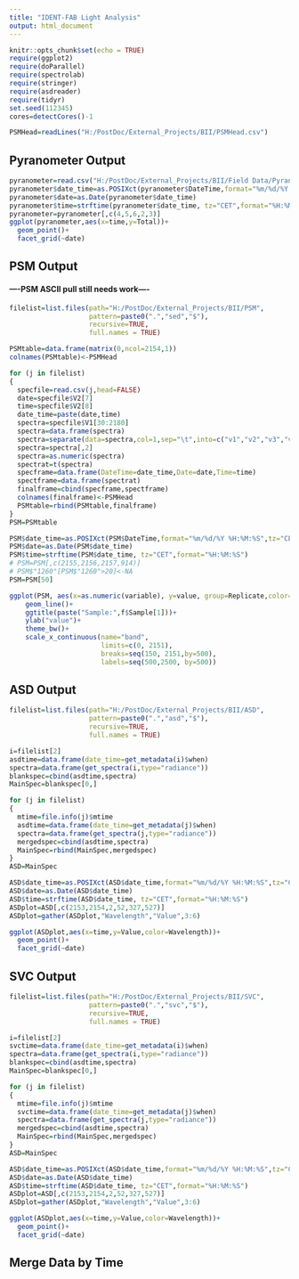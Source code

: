 ```yaml
---
title: "IDENT-FAB Light Analysis"
output: html_document
---
```


```r
knitr::opts_chunk$set(echo = TRUE)
require(ggplot2)
require(doParallel)
require(spectrolab)
require(stringer)
require(asdreader)
require(tidyr)
set.seed(112345)
cores=detectCores()-1

PSMHead=readLines("H:/PostDoc/External_Projects/BII/PSMHead.csv")
```

## Pyranometer Output
```r
pyranometer=read.csv("H:/PostDoc/External_Projects/BII/Field Data/Pyranometer/Pyranometer.csv",header=TRUE)
pyranometer$date_time=as.POSIXct(pyranometer$DateTime,format="%m/%d/%Y %H:%M:%S",tz="CET",origin=(as.POSIXct('1970-01-01')))
pyranometer$date=as.Date(pyranometer$date_time)
pyranometer$time=strftime(pyranometer$date_time, tz="CET",format="%H:%M:%S")
pyranometer=pyranometer[,c(4,5,6,2,3)]
ggplot(pyranometer,aes(x=time,y=Total))+
  geom_point()+
  facet_grid(~date)
```

## PSM Output
#### ----PSM ASCII pull still needs work----
```r

filelist=list.files(path="H:/PostDoc/External_Projects/BII/PSM",
                    pattern=paste0(".","sed","$"),
                    recursive=TRUE,
                    full.names = TRUE)

PSMtable=data.frame(matrix(0,ncol=2154,1))
colnames(PSMtable)<-PSMHead

for (j in filelist)
{
  specfile=read.csv(j,head=FALSE)
  date=specfile$V2[7]
  time=specfile$V2[8]
  date_time=paste(date,time)
  spectra=specfile$V1[30:2180]
  spectra=data.frame(spectra)
  spectra=separate(data=spectra,col=1,sep="\t",into=c("v1","v2","v3","v4"))
  spectra=spectra[,2]
  spectra=as.numeric(spectra)
  spectrat=t(spectra)
  specframe=data.frame(DateTime=date_time,Date=date,Time=time)
  spectframe=data.frame(spectrat)
  finalframe=cbind(specframe,spectframe)
  colnames(finalframe)<-PSMHead
  PSMtable=rbind(PSMtable,finalframe)
}
PSM=PSMtable

PSM$date_time=as.POSIXct(PSM$DateTime,format="%m/%d/%Y %H:%M:%S",tz="CET",origin=(as.POSIXct('1970-01-01')))
PSM$date=as.Date(PSM$date_time)
PSM$time=strftime(PSM$date_time, tz="CET",format="%H:%M:%S")
# PSM=PSM[,c(2155,2156,2157,914)]
# PSM$"1260"[PSM$"1260">20]<-NA
PSM=PSM[50]

ggplot(PSM, aes(x=as.numeric(variable), y=value, group=Replicate,color=Replicate))+
    geom_line()+
    ggtitle(paste("Sample:",f$Sample[1]))+
    ylab("value")+
    theme_bw()+
    scale_x_continuous(name="band",
                       limits=c(0, 2151),
                       breaks=seq(150, 2151,by=500),
                       labels=seq(500,2500, by=500))
```

## ASD Output
```r

filelist=list.files(path="H:/PostDoc/External_Projects/BII/ASD",
                    pattern=paste0(".","asd","$"),
                    recursive=TRUE,
                    full.names = TRUE)

i=filelist[2]
asdtime=data.frame(date_time=get_metadata(i)$when)
spectra=data.frame(get_spectra(i,type="radiance"))
blankspec=cbind(asdtime,spectra)
MainSpec=blankspec[0,]

for (j in filelist)
{
  mtime=file.info(j)$mtime
  asdtime=data.frame(date_time=get_metadata(j)$when)
  spectra=data.frame(get_spectra(j,type="radiance"))
  mergedspec=cbind(asdtime,spectra)
  MainSpec=rbind(MainSpec,mergedspec)
}
ASD=MainSpec

ASD$date_time=as.POSIXct(ASD$date_time,format="%m/%d/%Y %H:%M:%S",tz="CET",origin=(as.POSIXct('1970-01-01')))
ASD$date=as.Date(ASD$date_time)
ASD$time=strftime(ASD$date_time, tz="CET",format="%H:%M:%S")
ASDplot=ASD[,c(2153,2154,2,52,327,527)]
ASDplot=gather(ASDplot,"Wavelength","Value",3:6)

ggplot(ASDplot,aes(x=time,y=Value,color=Wavelength))+
  geom_point()+
  facet_grid(~date)
```

## SVC Output
```r

filelist=list.files(path="H:/PostDoc/External_Projects/BII/SVC",
                    pattern=paste0(".","svc","$"),
                    recursive=TRUE,
                    full.names = TRUE)

i=filelist[2]
svctime=data.frame(date_time=get_metadata(i)$when)
spectra=data.frame(get_spectra(i,type="radiance"))
blankspec=cbind(asdtime,spectra)
MainSpec=blankspec[0,]

for (j in filelist)
{
  mtime=file.info(j)$mtime
  svctime=data.frame(date_time=get_metadata(j)$when)
  spectra=data.frame(get_spectra(j,type="radiance"))
  mergedspec=cbind(asdtime,spectra)
  MainSpec=rbind(MainSpec,mergedspec)
}
ASD=MainSpec

ASD$date_time=as.POSIXct(ASD$date_time,format="%m/%d/%Y %H:%M:%S",tz="CET",origin=(as.POSIXct('1970-01-01')))
ASD$date=as.Date(ASD$date_time)
ASD$time=strftime(ASD$date_time, tz="CET",format="%H:%M:%S")
ASDplot=ASD[,c(2153,2154,2,52,327,527)]
ASDplot=gather(ASDplot,"Wavelength","Value",3:6)

ggplot(ASDplot,aes(x=time,y=Value,color=Wavelength))+
  geom_point()+
  facet_grid(~date)
```

## Merge Data by Time
```r

```